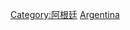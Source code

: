 {{Commons category|Subdivisions of Argentina}}
{{Catmore}}

[[Category:阿根廷|Category:阿根廷]]
[[Category:美洲國家行政區劃|Argentina]]